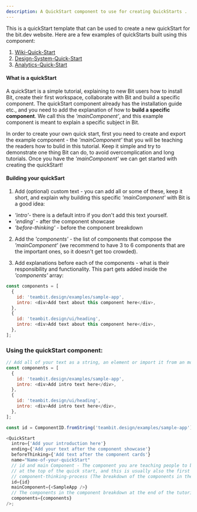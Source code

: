 ```yaml
---
description: A QuickStart component to use for creating QuickStarts .
---
```



This is a quickStart template that can be used to create a new quickStart for the bit.dev website. Here are a few examples of quickStarts built using this component:

1. [Wiki-Quick-Start](https://bit.dev/docs/quick-start)
2. [Design-System-Quick-Start](https://bit.dev/docs/quick-start/design)
3. [Analytics-Quick-Start](https://bit.dev/docs/quick-start/analytics)

#### What is a quickStart

A quickStart is a simple tutorial, explaining to new Bit users how to install Bit, create their first workspace, collaborate with Bit and build a specific component.
The quickStart component already has the installation guide etc., and you need to add the explanation of how to **build a specific component**.
We call this the _'mainComponent'_, and this example component is meant to explain a specific subject in Bit.

In order to create your own quick start, first you need to create and export the example component - the _'mainComponent'_ that you will be teaching the readers how to bulid in this tutorial.
Keep it simple and try to demonstrate one thing Bit can do, to avoid overcomplication and long tutorials.
Once you have the _'mainComponent'_ we can get started with creating the quickStart!

#### Building your quickSart

1. Add (optional) custom text - you can add all or some of these, keep it short, and explain why building this specific _'mainComponent'_ with Bit is a good idea:

- _'intro'_- there is a default intro if you don't add this text yourself.
- _'ending'_ - after the component showcase
- _'before-thinking'_ - before the component breakdown

2. Add the _'components'_ - the list of components that compose the _'mainComponent'_ (we recommend to have 3 to 6 components that are the important ones, so it doesn't get too crowded).

3. Add explanations before each of the components - what is their responsibility and functionality.
   This part gets added inside the _'components'_ array:

```js
const components = [
  {
    id: 'teambit.design/examples/sample-app',
    intro: <div>Add text about this component here</div>,
  },
  {
    id: 'teambit.design/ui/heading',
    intro: <div>Add text about this component here</div>,
  },
];
```

### Using the quickStart component:

```js
// Add all of your text as a string, an element or import it from an mdx file.
const components = [
  {
    id: 'teambit.design/examples/sample-app',
    intro: <div>Add intro text here</div>,
  },
  {
    id: 'teambit.design/ui/heading',
    intro: <div>Add intro text here</div>,
  },
];

const id = ComponentID.fromString('teambit.design/examples/sample-app');

<QuickStart
  intro={'Add your introduction here'}
  ending={'Add your text after the component showcase'}
  beforeThinking={'Add text after the component cards'}
  name="Name-of-your-quickStart"
  // id and main Component - The component you are teaching people to build. This will appear in the component showcase
  // at the top of the quick start, and this is usually also the first component in the
  // component-thinking-process (The breakdown of the components in the tutorial):
  id={id}
  mainComponent={<SampleApp />}
  // The components in the component breakdown at the end of the tutorial:
  components={components}
/>;
```
